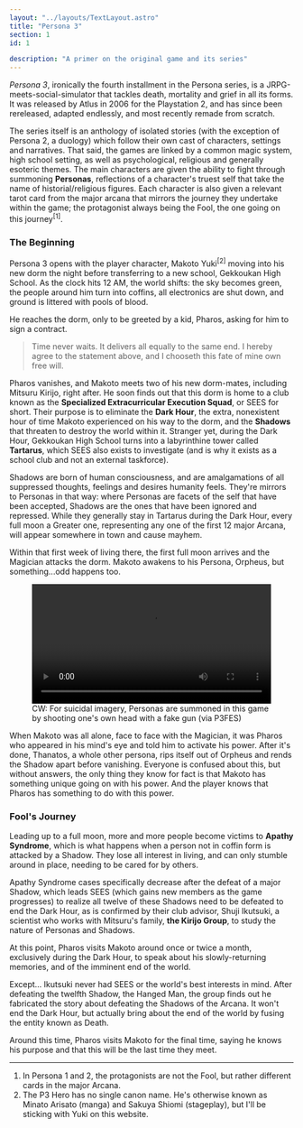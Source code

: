 ```yaml
---
layout: "../layouts/TextLayout.astro"
title: "Persona 3"
section: 1
id: 1

description: "A primer on the original game and its series"
---
```

*Persona 3*, ironically the fourth installment in the Persona series, is a JRPG-meets-social-simulator that tackles death, mortality and grief in all its forms. It was released by Atlus in 2006 for the Playstation 2, and has since been rereleased, adapted endlessly, and most recently remade from scratch.

The series itself is an anthology of isolated stories (with the exception of Persona 2, a duology) which follow their own cast of characters, settings and narratives. That said, the games are linked by a common magic system, high school setting, as well as psychological, religious and generally esoteric themes. The main characters are given the ability to fight through summoning **Personas**, reflections of a character's truest self that take the name of historial/religious figures. Each character is also given a relevant tarot card from the major arcana that mirrors the journey they undertake within the game; the protagonist always being the Fool, the one going on this journey<sup>[1]</sup>.

### The Beginning
Persona 3 opens with the player character, Makoto Yuki<sup>[2]</sup> moving into his new dorm the night before transferring to a new school, Gekkoukan High School. As the clock hits 12 AM, the world shifts: the sky becomes green, the people around him turn into coffins, all electronics are shut down, and ground is littered with pools of blood.

He reaches the dorm, only to be greeted by a kid, Pharos, asking for him to sign a contract.

> Time never waits.
> It delivers all equally to the same end. I hereby agree to the statement above, and I chooseth this fate of mine own free will.

Pharos vanishes, and Makoto meets two of his new dorm-mates, including Mitsuru Kirijo, right after. He soon finds out that this dorm is home to a club known as the **Specialized Extracurricular Execution Squad**, or SEES for short. Their purpose is to eliminate the **Dark Hour**, the extra, nonexistent hour of time Makoto experienced on his way to the dorm, and the **Shadows** that threaten to destroy the world within it. Stranger yet, during the Dark Hour, Gekkoukan High School turns into a labyrinthine tower called **Tartarus**, which SEES also exists to investigate (and is why it exists as a school club and not an external taskforce).

Shadows are born of human consciousness, and are amalgamations of all suppressed thoughts, feelings and desires humanity feels. They're mirrors to Personas in that way: where Personas are facets of the self that have been accepted, Shadows are the ones that have been ignored and repressed. While they generally stay in Tartarus during the Dark Hour, every full moon a Greater one, representing any one of the first 12 major Arcana, will appear somewhere in town and cause mayhem.

Within that first week of living there, the first full moon arrives and the Magician attacks the dorm. Makoto awakens to his Persona, Orpheus, but something...odd happens too.

<figure class="wide-box">
    <video src="/videos/p3fes-makoto-awakening.mp4" width="100%" controls></video>
    <figcaption>CW: For suicidal imagery, Personas are summoned in this game by shooting one's own head with a fake gun (via P3FES)</figcaption>
</figure>

When Makoto was all alone, face to face with the Magician, it was Pharos who appeared in his mind's eye and told him to activate his power. After it's done, Thanatos, a whole other persona, rips itself out of Orpheus and rends the Shadow apart before vanishing. Everyone is confused about this, but without answers, the only thing they know for fact is that Makoto has something unique going on with his power. And the player knows that Pharos has something to do with this power.

### Fool's Journey
Leading up to a full moon, more and more people become victims to **Apathy Syndrome**, which is what happens when a person not in coffin form is attacked by a Shadow. They lose all interest in living, and can only stumble around in place, needing to be cared for by others.

Apathy Syndrome cases specifically decrease after the defeat of a major Shadow, which leads SEES (which gains new members as the game progresses) to realize all twelve of these Shadows need to be defeated to end the Dark Hour, as is confirmed by their club advisor, Shuji Ikutsuki, a scientist who works with Mitsuru's family, **the Kirijo Group**, to study the nature of Personas and Shadows.

At this point, Pharos visits Makoto around once or twice a month, exclusively during the Dark Hour, to speak about his slowly-returning memories, and of the imminent end of the world.

Except... Ikutsuki never had SEES or the world's best interests in mind. After defeating the twelfth Shadow, the Hanged Man, the group finds out he fabricated the story about defeating the Shadows of the Arcana. It won't end the Dark Hour, but actually bring about the end of the world by fusing the entity known as Death.

Around this time, Pharos visits Makoto for the final time, saying he knows his purpose and that this will be the last time they meet.

---

1. In Persona 1 and 2, the protagonists are not the Fool, but rather different cards in the major Arcana.
2.  The P3 Hero has no single canon name. He's otherwise known as Minato Arisato (manga) and Sakuya Shiomi (stageplay), but I'll be sticking with Yuki on this website.